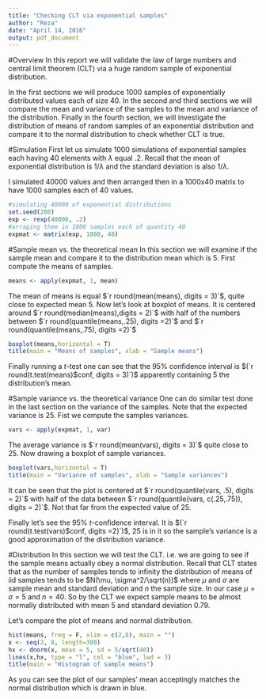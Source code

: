 ```yaml
---
title: "Checking CLT via exponential samples"
author: "Reza"
date: "April 14, 2016"
output: pdf_document
---
```


#Overview
In this report we will validate the law of large numbers and  central limit theorem (CLT) via a huge random sample of exponential distribution.

In the first sections we will produce 1000 samples of exponentially distributed values each of size 40. In the second and third sections we will compare the mean and variance of the samples to the mean and variance of the distribution. Finally in the fourth section, we will investigate the distribution of means of random samples of an exponential distribution and compare it to the normal distribution to check whether CLT is true.

#Simulation
First let us simulate 1000 simulations of exponential samples each having 40 elements with $\lambda$ equal $.2$. Recall that  the mean of exponential distribution is $1/\lambda$ and the standard deviation is also $1/\lambda$.

I simulated 40000 values and then arranged then in a 1000x40 matrix to have 1000 samples each of 40 values.

```r
#simulating 40000 of exponential distributions
set.seed(200)
exp <- rexp(40000, .2)
#arraging them in 1000 samples each of quantity 40
expmat <- matrix(exp, 1000, 40)
```
#Sample mean vs. the theoretical mean
In this section we will examine if the sample mean and compare it to the distribution mean which is $5$. First compute the means of samples.
```r
means <- apply(expmat, 1, mean)
```
The mean of means is equal $`r round(mean(means), digits = 3)`$, quite close to expected mean $5$.
Now let's look at boxplot of means. It is centered around $`r round(median(means),digits = 2)`$ with half of the numbers between $`r round(quantile(means,.25), digits =2)`$ and $`r round(quantile(means,.75), digits =2)`$

```r
boxplot(means,horizontal = T)
title(main = "Means of samples", xlab = "Sample means")
```
Finally running a $t$-test one can see that the $95\%$ confidence interval is $(`r round(t.test(means)$conf, digits = 3)`)$ apparently containing $5$ the distribution's mean.

#Sample variance vs. the theoretical variance
One can do similar test done in the last section on the variance of the samples. Note that the expected variance is $25$.
Fist we compute the samples variances.
```r
vars <- apply(expmat, 1, var)
```
The average variance is $`r round(mean(vars), digits = 3)`$ quite close to $25$.
Now drawing a boxplot of sample variances.

```r
boxplot(vars,horizontal = T)
title(main = "Variance of samples", xlab = "Sample variances")
```
It can be seen that the plot is centered at $`r round(quantile(vars, .5), digits = 2)`$ with half of the data between $`r round(quantile(vars, c(.25,.75)), digits = 2)`$. 
Not that far from the expected value of $25$.

Finally let's see the $95\%$ $t$-confidence interval. It is $(`r round(t.test(vars)$conf, digits =2)`)$, $25$ is in it so the sample's variance is a good approximation of the distribution variance.

#Distribution
In this section we will test the CLT. i.e. we are going to see if the sample means actually obey a normal distribution. Recall that CLT states that as the number of samples tends to infinity the distribution of means of iid samples tends to be $N(\mu, \sigma^2/\sqrt(n))$ where $\mu$ and $\sigma$ are sample mean and standard deviation and $n$ the sample size. In our case $\mu = \sigma = 5$ and $n = 40$. So by the CLT we expect sample means to be almost normally distributed with mean $5$ and standard deviation $0.79$.

Let's compare the plot of means and normal distribution.

```r
hist(means, freq = F, xlim = c(2,8), main = "")
x <- seq(2, 8, length=300)
hx <- dnorm(x, mean = 5, sd = 5/sqrt(40))
lines(x,hx, type = "l", col = "blue", lwd = 3)
title(main = "Histogram of sample means")
```

As you can see the plot of our samples' mean acceptingly matches the normal distribution which is drawn in blue.